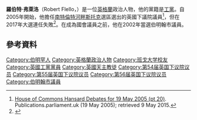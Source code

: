 '''羅伯特·弗萊洛'''（Robert Flello，{{bd|1966年|1月14日}}）是一位[[英格蘭|英格蘭]]政治人物，他的黨籍是[[工黨_(英國)|工黨]]。自2005年開始，他擔任[[南特倫特河畔斯托克_(英國國會選區)|南特倫特河畔斯托克]]選區選出的英國下議院議員<ref>[http://www.publications.parliament.uk/pa/cm200506/cmhansrd/cm050519/debtext/50519-20.htm#50519-20_spnew0 House of Commons Hansard Debates for 19 May 2005 (pt 20)]. Publications.parliament.uk (19 May 2005); retrieved 9 May 2015.</ref>，但在2017年大選連任失敗<ref>{{cite web | url=http://www.bbc.co.uk/news/politics/constituencies/E14000974 | title=Stoke-on-Trent South | work=BBC News | accessdate=2017-06-09 }}</ref>。在成為國會議員之前，他在2002年當選伯明翰市議員。

==參考資料==
{{Reflist}}

{{DEFAULTSORT:Flello, Robert}}
[[Category:伯明罕人|Category:伯明罕人]]
[[Category:英格蘭政治人物|Category:英格蘭政治人物]]
[[Category:班戈大学校友|Category:班戈大学校友]]
[[Category:英國工黨黨員|Category:英國工黨黨員]]
[[Category:英國天主教徒|Category:英國天主教徒]]
[[Category:第54届英国下议院议员|Category:第54届英国下议院议员]]
[[Category:第55届英国下议院议员|Category:第55届英国下议院议员]]
[[Category:第56届英国下议院议员|Category:第56届英国下议院议员]]
[[Category:伯明翰市議員|Category:伯明翰市議員]]